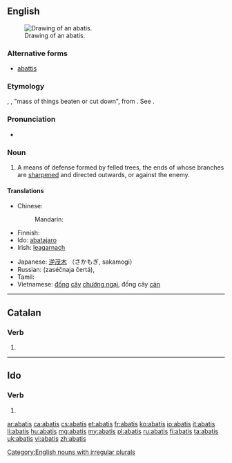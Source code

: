==English==
{{wikisource1911Enc|Abatis}}{{wikipedia}}
[[Image:Abatis (PSF).png|thumb|right|Drawing of an abatis.]]

===Alternative forms===
* [[abattis]]

===Etymology===
{{etyl|fr}} {{term|lang=fr|abatis}}, {{term|lang=fr|abattis}}, <span class='mention-gloss-double-quote'>"</span>mass of things beaten or cut down<span class='mention-gloss-double-quote'>"</span>, from {{term|abattre}}. See {{term|abate}}.

===Pronunciation===
* {{IPA|/æbətiː/|lang=en}}

===Noun===
{{en-noun|pl=abatis|pl2=abatises}}

# A means of defense formed by felled trees, the ends of whose branches are [[sharpened]] and directed outwards, or against the enemy.

====Translations====
{{trans-top|means of defense}}
* Chinese:
*: Mandarin: {{t|zh|鹿砦|tr=lùzhài|sc=Hani}}
* Finnish: {{t|fi|rytövarustus}}
* Ido: [[abatajaro]]
* Irish: [[leagarnach]]
{{trans-mid}}
* Japanese: [[逆茂木]] （さかもぎ, sakamogi）
* Russian: {{l|ru|засечный|засечная}} {{t|ru|черта|f}} (zaséčnaja čertá), {{t|ru|засека|f|tr=zaséka}}
* Tamil: {{t|ta|மரக்கிளை அரண்|tr=ma rak kee lai aran|sc=Taml}}
* Vietnamese: [[đống]] [[cây]] [[chướng ngại]], đống cây [[cản]]
{{trans-bottom}}

[[Category:English nouns with irregular plurals]]

----

==Catalan==

===Verb===
{{head|ca|verb form}}

# {{ca-verb form of|p=2|n=sg|t=pres|m=sub|abatre}}

----

==Ido==

===Verb===
{{io-verb form}}

# {{io-form of|abat}}

[[ar:abatis]]
[[ca:abatis]]
[[cs:abatis]]
[[et:abatis]]
[[fr:abatis]]
[[ko:abatis]]
[[io:abatis]]
[[it:abatis]]
[[li:abatis]]
[[hu:abatis]]
[[mg:abatis]]
[[my:abatis]]
[[pl:abatis]]
[[ru:abatis]]
[[fi:abatis]]
[[ta:abatis]]
[[uk:abatis]]
[[vi:abatis]]
[[zh:abatis]]
